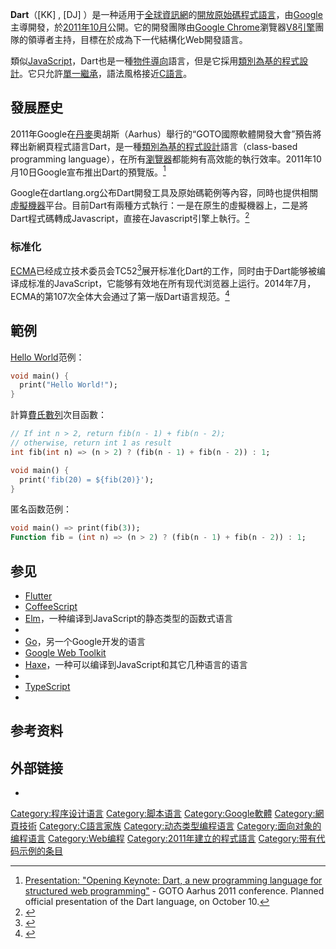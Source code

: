 {{NoteTA|G1=IT|G2=Math|G3=FL}}
{{About|程式語言|海嘯預警系統|深海海嘯評估與報告系統|小行星撞擊器|雙小行星改道測試}}
{{Infobox programming language
| name                   = 
| title                  = Dart
| logo                   = Dart programming language logo.svg
| logo caption           =
| screenshot             = 
| screenshot caption     =
| paradigm               = [[多范式|多范式]]：[[脚本语言|脚本]]、[[面向对象程序设计|面向对象]]（[[基于类的编程|基于类]]）、[[指令式编程|指令式]]、[[函数式编程|函数式]]<ref>{{cite book|last1=Kopec|first1=David|title=Dart for Absolute Beginners|isbn=9781430264828|page=56|url=https://books.google.cz/books?id=EcvjAwAAQBAJ&lpg=PA56&dq=dart%20multi-paradigm&pg=PA56#v=onepage&q=dart%20multi-paradigm&f=false|accessdate=24 November 2015|archive-date=2016-04-20|archive-url=https://web.archive.org/web/20160420145118/https://books.google.cz/books?id=EcvjAwAAQBAJ&lpg=PA56&dq=dart%20multi-paradigm&pg=PA56#v=onepage&q=dart%20multi-paradigm&f=false|dead-url=no}}</ref>
| family                 =
| released               = {{Start date and age|2011|10|10}}<ref>{{cite web|last1=Bak|first1=Lars|title=Dart: a language for structured web programming|url=http://googlecode.blogspot.com/2011/10/dart-language-for-structured-web.html|website=Google Code Blog|publisher=[[Google|Google]]|accessdate=31 January 2016|archive-date=2016-07-13|archive-url=https://web.archive.org/web/20160713005021/http://googlecode.blogspot.com/2011/10/dart-language-for-structured-web.html|dead-url=no}}</ref>
| designer               = {{tsl|en|Lars Bak (computer programmer)|Lars Bak}}、Kasper Lund
| developer              = [[Google|Google]]
| latest_release_version = {{wikidata|property|reference|edit|Q406009|P348}}
| latest_release_date = {{wikidata|qualifier|Q406009|P348|P577}}，{{Time ago|{{wikidata|qualifier|raw|Q406009|P348|P577}}}}
| typing                 = 可选类型
| scope                  =
| implementations        = Dart VM, dart2native, dart2js, DDC, [[Flutter|Flutter]]
| dialects               =
| influenced by          = [[JavaScript|JavaScript]]、[[Smalltalk|Smalltalk]]、[[Erlang|Erlang]]、{{le|Strongtalk}}、[[C♯|C#]]<ref>{{cite web|title=Web Languages and VMs: Fast Code is Always in Fashion. (V8, Dart) - Google I/O 2013|url=https://www.youtube.com/watch?v=huawCRlo9H4&t=30m10s|publisher=[[Google|Google]]|accessdate=22 December 2013|archive-date=2018-12-25|archive-url=https://web.archive.org/web/20181225175311/https://www.youtube.com/watch?v=huawCRlo9H4&t=30m10s|dead-url=no}}</ref>
| influenced             =
| programming language   =
| platform               = [[跨平台|跨平台]]
| operating system       = [[跨平台|跨平台]]
| license                = [[BSD许可证|BSD许可证]]
| file ext               = .dart
| fileformat             =
| website                = {{URL|dart.dev}}
}}
'''Dart'''（[KK] {{IPA-en|dɑrt}}, [DJ] {{IPA-en|dɑ:t}}）是一种适用于[[全球資訊網|全球資訊網]]的[[開放原始碼|開放原始碼]][[程式語言|程式語言]]，由[[Google|Google]]主導開發，於[[2011年10月|2011年10月]]公開。它的開發團隊由[[Google_Chrome|Google Chrome]]瀏覽器[[V8_(JavaScript引擎)|V8引擎]]團隊的領導者{{tsl|en|Lars Bak (computer programmer)|拉爾斯·巴克}}主持，目標在於成為下一代結構化Web開發語言。

類似[[JavaScript|JavaScript]]，Dart也是一種[[物件導向|物件導向]]語言，但是它採用[[類別為基的程式設計|類別為基的程式設計]]。它只允許[[單一繼承|單一繼承]]，語法風格接近[[C語言|C語言]]。

==發展歷史==
2011年Google在[[丹麥|丹麥]]奧胡斯（Aarhus）舉行的“GOTO國際軟體開發大會”預告將釋出新網頁程式語言Dart，是一種[[類別為基的程式設計|類別為基的程式設計]]語言（class-based programming language），在所有[[瀏覽器|瀏覽器]]都能夠有高效能的執行效率。2011年10月10日Google宣布推出Dart的預覽版。<ref>[http://gotocon.com/aarhus-2011/presentation/Opening%20Keynote:%20Dart,%20a%20new%20programming%20language%20for%20structured%20web%20programming Presentation: "Opening Keynote: Dart, a new programming language for structured web programming"] {{Wayback|url=http://gotocon.com/aarhus-2011/presentation/Opening%20Keynote:%20Dart,%20a%20new%20programming%20language%20for%20structured%20web%20programming |date=20111013071047 }} - GOTO Aarhus 2011 conference. Planned official presentation of the Dart language, on October 10.</ref>

Google在dartlang.org公布Dart開發工具及原始碼範例等內容，同時也提供相關[[虛擬機器|虛擬機器]]平台。目前Dart有兩種方式執行：一是在原生的虛擬機器上，二是將Dart程式碼轉成Javascript，直接在Javascript引擎上執行。<ref>{{Cite web |url=http://www.ithome.com.tw/itadm/article.php?c=70168 |title=Google推Dart語言，欲取代JavaScript？ |accessdate=2011-10-19 |archive-date=2011-10-13 |archive-url=https://web.archive.org/web/20111013155150/http://www.ithome.com.tw/itadm/article.php?c=70168 |dead-url=no }}</ref>
===标准化===
[[Ecma国际|ECMA]]已经成立技术委员会TC52<ref>{{cite web |url=http://www.ecma-international.org/memento/TC52.htm |title=TC52 - Dart |accessdate=2013-12-16 |archive-url=https://web.archive.org/web/20160802100651/http://www.ecma-international.org/memento/TC52.htm |archive-date=2016-08-02 |dead-url=yes }}</ref>展开标准化Dart的工作，同时由于Dart能够被编译成标准的JavaScript，它能够有效地在所有现代浏览器上运行。2014年7月，ECMA的第107次全体大会通过了第一版Dart语言规范。<ref>{{Cite web |url=http://news.dartlang.org/2014/07/ecma-approves-1st-edition-of-dart.html |title=存档副本 |accessdate=2015-03-27 |archive-date=2015-04-24 |archive-url=https://web.archive.org/web/20150424184915/http://news.dartlang.org/2014/07/ecma-approves-1st-edition-of-dart.html |dead-url=no }}</ref>

== 範例 ==
[[Hello_World|Hello World]]范例：

<syntaxhighlight lang="dart">
void main() {
  print("Hello World!");
}
</syntaxhighlight>

計算[[費氏數列|費氏數列]]次目函數：

<syntaxhighlight lang="dart">
// If int n > 2, return fib(n - 1) + fib(n - 2); 
// otherwise, return int 1 as result
int fib(int n) => (n > 2) ? (fib(n - 1) + fib(n - 2)) : 1;

void main() {
  print('fib(20) = ${fib(20)}');
}
</syntaxhighlight>
匿名函数范例：
<syntaxhighlight lang="dart">
void main() => print(fib(3));
Function fib = (int n) => (n > 2) ? (fib(n - 1) + fib(n - 2)) : 1;
</syntaxhighlight>

== 参见 ==
{{Portal|電腦程式設計|Free software}}
* [[Flutter|Flutter]]
* [[CoffeeScript|CoffeeScript]]
* [[Elm_(编程语言)|Elm]]，一种编译到JavaScript的静态类型的函数式语言
* {{tsl|en|Fantom (programming language)|Fantom}}
* [[Go|Go]]，另一个Google开发的语言
* [[Google_Web_Toolkit|Google Web Toolkit]]
* [[Haxe|Haxe]]，一种可以编译到JavaScript和其它几种语言的语言
* {{tsl|en|Opa (programming language)||Opa}}
* [[TypeScript|TypeScript]]
* {{tsl|en|Rescript}}

== 参考资料 ==
{{Reflist|2}}

==外部链接==
* {{official}}


{{程序设计语言}}
{{Google公司}}
{{JavaScript}}
{{DEFAULTSORT:Dart}}
[[Category:程序设计语言|Category:程序设计语言]]
[[Category:脚本语言|Category:脚本语言]]
[[Category:Google軟體|Category:Google軟體]]
[[Category:網頁技術|Category:網頁技術]]
[[Category:C語言家族|Category:C語言家族]]
[[Category:动态类型编程语言|Category:动态类型编程语言]]
[[Category:面向对象的编程语言|Category:面向对象的编程语言]]
[[Category:Web编程|Category:Web编程]]
[[Category:2011年建立的程式語言|Category:2011年建立的程式語言]]
[[Category:带有代码示例的条目|Category:带有代码示例的条目]]